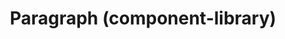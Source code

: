 ---
title: Paragraph (component-library)
navTitle: Paragraph (component-library)
deprecated: true
deprecationDate: TBA
deprecationMessage: Paragraph has moved to `@kaizen/typography`.
excludeFromSidebar: true
---